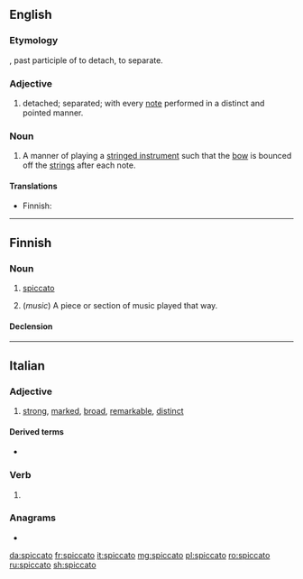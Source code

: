 ==English==

===Etymology===
{{etyl|it|en}}, past participle of {{m|it|spicare}} to detach, to separate.

===Adjective===
{{en-adj}}

# {{label|en|music}} detached; separated; with every [[note]] performed in a distinct and pointed manner.

===Noun===
{{en-noun}}

# {{label|en|music}} A manner of playing a [[stringed instrument]] such that the [[bow]] is bounced off the [[string|strings]] after each note.

====Translations====
{{trans-top|manner of playing}}
* Finnish: {{t|fi|spiccato}}
{{trans-mid}}
{{trans-bottom}}

----

==Finnish==

===Noun===
{{fi-noun}}

# {{label|fi|music}} [[#English|spiccato]] {{gloss|manner of playing a stringed instrument}}
# (''music'') A piece or section of music played that way.

====Declension====
{{fi-decl-palvelu|spiccato|a}}

----

==Italian==

===Adjective===
{{it-adj|spiccat}}

# [[strong]], [[marked]], [[broad]], [[remarkable]], [[distinct]]

====Derived terms====
* {{l|it|spiccatamente}}

===Verb===
{{it-pp|spiccat}}

# {{past participle of|spiccare|lang=it|nocat=1}}

===Anagrams===
* {{l|it|postacci}}

[[da:spiccato]]
[[fr:spiccato]]
[[it:spiccato]]
[[mg:spiccato]]
[[pl:spiccato]]
[[ro:spiccato]]
[[ru:spiccato]]
[[sh:spiccato]]